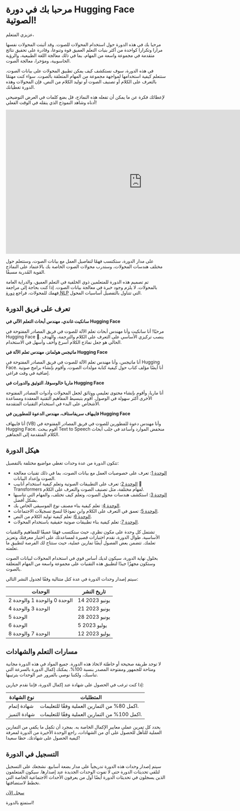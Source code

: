 # مرحبا بك في دورة Hugging Face الصوتية! 

عزيزي المتعلم، 

مرحبا بك في هذه الدورة حول استخدام المحولات للصوت. وقد أثبتت المحولات نفسها مرارا وتكرارا كواحدة من أكثر بنيات التعلم العميق قوة وتنوعا، وقادرة على تحقيق نتائج متقدمة في مجموعة واسعة من المهام، بما في ذلك معالجة اللغة الطبيعية، والرؤية الحاسوبية، ومؤخرا، معالجة الصوت. 

في هذه الدورة، سوف نستكشف كيف يمكن تطبيق المحولات على بيانات الصوت. ستتعلم كيفية استخدامها لمواجهة مجموعة من المهام المتعلقة بالصوت. سواء كنت مهتمًا بالتعرف على الكلام أو تصنيف الصوت أو توليد الكلام من النص، فإن المحولات وهذه الدورة تغطيانك. 

لإعطائك فكرة عن ما يمكن أن تفعله هذه النماذج، قل بضع كلمات في العرض التوضيحي أدناه وشاهد النموذج الذي ينقله في الوقت الفعلي! 

<iframe
src="https://openai-whisper.hf.space"
frameborder="0"
width="850"
height="450">
</iframe> 

على مدار الدورة، ستكتسب فهمًا لتفاصيل العمل مع بيانات الصوت، وستتعلم حول مختلف هندسات المحولات، وستدرب محولات الصوت الخاصة بك بالاعتماد على النماذج القوية المُدربة مسبقًا. 

تم تصميم هذه الدورة للمتعلمين ذوي الخلفية في التعلم العميق، والدراية العامة بالمحولات. لا يلزم وجود خبرة في معالجة بيانات الصوت. إذا كنت بحاجة إلى مراجعة فهمك للمحولات، فراجع [دورة NLP](https://huggingface.co/course/chapter1/1) التي تتناول بالتفصيل أساسيات المحول. 

## تعرف على فريق الدورة 

**سانكيت غاندي، مهندس أبحاث التعلم الآلي في Hugging Face** 

مرحبًا! أنا سانكيت وأنا مهندس أبحاث تعلم الآلة للصوت في فريق المصادر المفتوحة في Hugging Face 🤗.
ينصب تركيزي الأساسي على التعرف على الكلام والترجمة، والهدف الحالي هو جعل نماذج الكلام أسرع وأخف وأسهل في الاستخدام. 

**ماتيجس هولمانز، مهندس تعلم الآلة في Hugging Face** 

أنا ماتيجس، وأنا مهندس تعلم الآلة للصوت في فريق المصادر المفتوحة في Hugging Face. أنا أيضًا مؤلف كتاب حول كيفية كتابة مولدات الصوت، وأقوم بإنشاء برامج صوتية إضافية في وقت فراغي. 

**ماريا خالوسوفا، التوثيق والدورات في Hugging Face** 

أنا ماريا، وأقوم بإنشاء محتوى تعليمي ووثائق لجعل المحولات وأدوات المصادر المفتوحة الأخرى أكثر سهولة في الوصول. أقوم بتبسيط المفاهيم التقنية المعقدة ومساعدة الأشخاص على البدء في استخدام التقنيات المتقدمة. 

**فايبهاف سريفاستاف، مهندس الدعوة للمطورين في Hugging Face** 

أنا فايبهاف (VB) وأنا مهندس دعوة للمطورين للصوت في فريق المصادر المفتوحة في Hugging Face. أقوم ببحث Text to Speech منخفض الموارد وأساعد في جلب أبحاث الكلام المتقدمة إلى الجماهير. 

## هيكل الدورة 

تتكون الدورة من عدة وحدات تغطي مواضيع مختلفة بالتفصيل: 

* [الوحدة 1](https://huggingface.co/learn/audio-course/chapter1): تعرف على خصوصيات العمل مع بيانات الصوت، بما في ذلك تقنيات معالجة الصوت وإعداد البيانات.
* [الوحدة 2](https://huggingface.co/learn/audio-course/chapter2): تعرف على التطبيقات الصوتية وتعلم كيفية استخدام أنابيب 🤗 Transformers لمهام مختلفة، مثل تصنيف الصوت والتعرف على الكلام.
* [الوحدة 3](https://huggingface.co/learn/audio-course/chapter3): استكشف هندسات محول الصوت، وتعلم كيف تختلف، والمهام التي تناسبها بشكل أفضل.
* [الوحدة 4](https://huggingface.co/learn/audio-course/chapter4): تعلم كيفية بناء مصنف نوع الموسيقى الخاص بك.
* [الوحدة 5](https://huggingface.co/learn/audio-course/chapter5): تعمق في التعرف على الكلام وابنِ نموذجًا لنسخ تسجيلات الاجتماعات.
* [الوحدة 6](https://huggingface.co/learn/audio-course/chapter6): تعلم كيفية توليد الكلام من النص.
* [الوحدة 7](https://huggingface.co/learn/audio-course/chapter7): تعلم كيفية بناء تطبيقات صوتية حقيقية باستخدام المحولات. 

تشتمل كل وحدة على مكون نظري، حيث ستكتسب فهمًا عميقًا للمفاهيم والتقنيات الأساسية. طوال الدورة، نقدم اختبارات قصيرة لمساعدتك على اختبار معرفتك وتعزيز تعلمك. تتضمن بعض الفصول أيضًا تمارين عملية، حيث ستتاح لك الفرصة لتطبيق ما تعلمته. 

بحلول نهاية الدورة، سيكون لديك أساس قوي في استخدام المحولات لبيانات الصوت وستكون مجهزًا جيدًا لتطبيق هذه التقنيات على مجموعة واسعة من المهام المتعلقة بالصوت. 

سيتم إصدار وحدات الدورة في عدة كتل متتالية وفقًا لجدول النشر التالي: 

| الوحدات | تاريخ النشر |
|---|-----------------|
| الوحدة 0 والوحدة 1 والوحدة 2 | 14 يونيو 2023 |
| الوحدة 3 والوحدة 4 | 21 يونيو 2023 |
| الوحدة 5 | 28 يونيو 2023 |
| الوحدة 6 | 5 يوليو 2023 |
| الوحدة 7 والوحدة 8 | 12 يوليو 2023 | 

## مسارات التعلم والشهادات 

لا توجد طريقة صحيحة أو خاطئة لاتخاذ هذه الدورة. جميع المواد في هذه الدورة مجانية ومتاحة للجمهور ومفتوحة المصدر بنسبة 100%.
يمكنك إكمال الدورة بالسرعة التي تناسبك، ولكننا نوصي بالمرور عبر الوحدات بترتيبها. 

إذا كنت ترغب في الحصول على شهادة عند إكمال الدورة، فإننا نقدم خيارين: 

| نوع الشهادة | المتطلبات |
|---|--------------------------------------------------------------------|
| شهادة إتمام | اكمل 80% من التمارين العملية وفقًا للتعليمات. |
| شهادة التميز | اكمل 100% من التمارين العملية وفقًا للتعليمات. | 

يحدد كل تمرين عملي معايير الإكمال الخاصة به. بمجرد أن تكمل ما يكفي من التمارين العملية للتأهل للحصول على أي من الشهادات، راجع الوحدة الأخيرة من الدورة لمعرفة كيفية الحصول على شهادتك. حظا سعيدا! 

## التسجيل في الدورة 

سيتم إصدار وحدات هذه الدورة تدريجياً على مدار بضعة أسابيع. نشجعك على التسجيل لتلقي تحديثات الدورة حتى لا تفوت الوحدات الجديدة عند إصدارها. سيكون المتعلمون الذين يسجلون في تحديثات الدورة أيضًا أول من يعرفون الأحداث الاجتماعية الخاصة التي نخطط لاستضافتها. 

[سجل الآن](http://eepurl.com/insvcI) 

استمتع بالدورة!